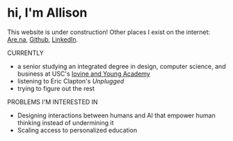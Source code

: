 # hi, I'm Allison

This website is under construction! Other places I exist on the internet: [Are.na](https://www.are.na/allison-huang-5ow-m0wjvfu/channels), [Github](https://github.com), [LinkedIn](https://www.linkedin.com/in/allisoncyhuang/).

<span className="font-mono text-sm">CURRENTLY</span>
- a senior studying an integrated degree in design, computer science, and business at USC's [Iovine and Young Academy](https://iovine-young.usc.edu/) 
- listening to Eric Clapton's *Unplugged*
- trying to figure out the rest

<span className="font-mono text-sm">PROBLEMS I'M INTERESTED IN</span>
- Designing interactions between humans and AI that empower human thinking instead of undermining it
- Scaling access to personalized education